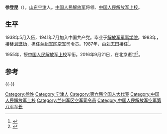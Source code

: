 '''徐登昆'''（{{bd|1924年||2016年|9月21日|catIdx=}}），[[山东|山东]][[宁津|宁津]]人。[[中国人民解放军|中国人民解放军]]将领、[[中国人民解放军上校|中国人民解放军上校]]。

== 生平 ==
1938年5月入伍，1941年7月加入中国共产党。毕业于[[解放军军事学院|解放军军事学院]]。1983年，接替[[刘懋功|刘懋功]]，担任[[兰州军区空军|兰州军区空军]]司令员。1987年，由[[刘志田|刘志田]]接任<ref>{{cite news|title=徐登昆同志逝世--新闻报道-人民网|url=http://cpc.people.com.cn/n1/2017/0108/c87393-29006265.html|accessdate=2017-04-14|work=cpc.people.com.cn|agency=人民网|archive-date=2017-04-15|archive-url=https://web.archive.org/web/20170415015232/http://cpc.people.com.cn/n1/2017/0108/c87393-29006265.html|dead-url=no}}</ref>。

1955年，授[[中国人民解放军上校|中国人民解放军上校]]军衔。2016年9月21日，在北京逝世<ref>{{cite news|title=原兰州军区空军司令员徐登昆逝世，享年92岁|url=http://www.thepaper.cn/newsDetail_forward_1574980|accessdate=2016-12-06|newspaper=澎湃新闻|archive-date=2016-12-20|archive-url=https://web.archive.org/web/20161220084336/http://www.thepaper.cn/newsDetail_forward_1574980|dead-url=no}}</ref>。
== 参考 ==
{{reflist}}

{{-}}
{{start box}}
{{s-mil|pla}}
{{succession box|[[刘懋功_(解放军)|刘懋功]]|[[刘志田|刘志田]]|[[中国人民解放军|中国人民解放军]][[兰州军区空军|兰州军区空军]]司令员|1983年5月-1987年7月}}
{{end box}}
{{中国军事人物小作品}}

[[Category:徐姓|Category:徐姓]]
[[Category:宁津人|Category:宁津人]]
[[Category:第六届全国人大代表|Category:第六届全国人大代表]]
[[Category:中国人民解放军上校|Category:中国人民解放军上校]]
[[Category:兰州军区空军司令员|Category:兰州军区空军司令员]]
[[Category:中国人民解放军空军第八军军长|Category:中国人民解放军空军第八军军长]]